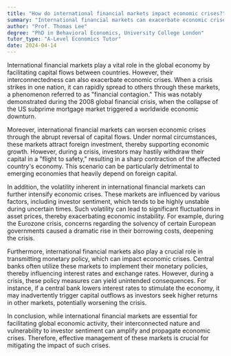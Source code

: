 ```yaml
---
title: "How do international financial markets impact economic crises?"
summary: "International financial markets can exacerbate economic crises by facilitating rapid capital outflows and transmitting financial shocks globally."
author: "Prof. Thomas Lee"
degree: "PhD in Behavioral Economics, University College London"
tutor_type: "A-Level Economics Tutor"
date: 2024-04-14
---
```


International financial markets play a vital role in the global economy by facilitating capital flows between countries. However, their interconnectedness can also exacerbate economic crises. When a crisis strikes in one nation, it can rapidly spread to others through these markets, a phenomenon referred to as "financial contagion." This was notably demonstrated during the 2008 global financial crisis, when the collapse of the US subprime mortgage market triggered a worldwide economic downturn.

Moreover, international financial markets can worsen economic crises through the abrupt reversal of capital flows. Under normal circumstances, these markets attract foreign investment, thereby supporting economic growth. However, during a crisis, investors may hastily withdraw their capital in a "flight to safety," resulting in a sharp contraction of the affected country's economy. This scenario can be particularly detrimental to emerging economies that heavily depend on foreign capital.

In addition, the volatility inherent in international financial markets can further intensify economic crises. These markets are influenced by various factors, including investor sentiment, which tends to be highly unstable during uncertain times. Such volatility can lead to significant fluctuations in asset prices, thereby exacerbating economic instability. For example, during the Eurozone crisis, concerns regarding the solvency of certain European governments caused a dramatic rise in their borrowing costs, deepening the crisis.

Furthermore, international financial markets also play a crucial role in transmitting monetary policy, which can impact economic crises. Central banks often utilize these markets to implement their monetary policies, thereby influencing interest rates and exchange rates. However, during a crisis, these policy measures can yield unintended consequences. For instance, if a central bank lowers interest rates to stimulate the economy, it may inadvertently trigger capital outflows as investors seek higher returns in other markets, potentially worsening the crisis.

In conclusion, while international financial markets are essential for facilitating global economic activity, their interconnected nature and vulnerability to investor sentiment can amplify and propagate economic crises. Therefore, effective management of these markets is crucial for mitigating the impact of such crises.
    